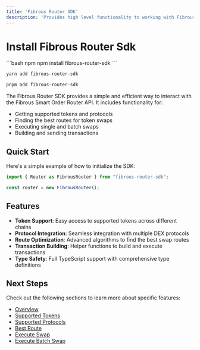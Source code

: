 ```yaml
---
title: 'Fibrous Router SDK'
description: 'Provides high level functionality to working with Fibrous Smart Order Router API'
---
```


# Install Fibrous Router Sdk

<CodeGroup>
```bash npm
npm install fibrous-router-sdk
```

```bash yarn
yarn add fibrous-router-sdk
```

```bash pnpm
pnpm add fibrous-router-sdk
```
</CodeGroup>

The Fibrous Router SDK provides a simple and efficient way to interact with the Fibrous Smart Order Router API. It includes functionality for:

- Getting supported tokens and protocols
- Finding the best routes for token swaps
- Executing single and batch swaps
- Building and sending transactions

## Quick Start

Here's a simple example of how to initialize the SDK:

```typescript
import { Router as FibrousRouter } from "fibrous-router-sdk";

const router = new FibrousRouter();
```

## Features

- **Token Support**: Easy access to supported tokens across different chains
- **Protocol Integration**: Seamless integration with multiple DEX protocols
- **Route Optimization**: Advanced algorithms to find the best swap routes
- **Transaction Building**: Helper functions to build and execute transactions
- **Type Safety**: Full TypeScript support with comprehensive type definitions

## Next Steps

Check out the following sections to learn more about specific features:

- [Overview](/integrate-best-trading/fibrous-sdk/overview)
- [Supported Tokens](/integrate-best-trading/fibrous-sdk/supported-tokens)
- [Supported Protocols](/integrate-best-trading/fibrous-sdk/supported-protocols)
- [Best Route](/integrate-best-trading/fibrous-sdk/best-route)
- [Execute Swap](/integrate-best-trading/fibrous-sdk/execute-swap)
- [Execute Batch Swap](/integrate-best-trading/fibrous-sdk/execute-batch-swap) 